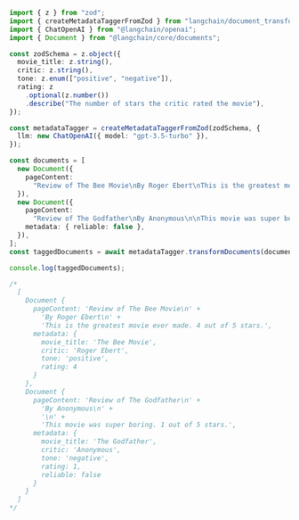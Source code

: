 ```typescript
import { z } from "zod";
import { createMetadataTaggerFromZod } from "langchain/document_transformers/openai_functions";
import { ChatOpenAI } from "@langchain/openai";
import { Document } from "@langchain/core/documents";

const zodSchema = z.object({
  movie_title: z.string(),
  critic: z.string(),
  tone: z.enum(["positive", "negative"]),
  rating: z
    .optional(z.number())
    .describe("The number of stars the critic rated the movie"),
});

const metadataTagger = createMetadataTaggerFromZod(zodSchema, {
  llm: new ChatOpenAI({ model: "gpt-3.5-turbo" }),
});

const documents = [
  new Document({
    pageContent:
      "Review of The Bee Movie\nBy Roger Ebert\nThis is the greatest movie ever made. 4 out of 5 stars.",
  }),
  new Document({
    pageContent:
      "Review of The Godfather\nBy Anonymous\n\nThis movie was super boring. 1 out of 5 stars.",
    metadata: { reliable: false },
  }),
];
const taggedDocuments = await metadataTagger.transformDocuments(documents);

console.log(taggedDocuments);

/*
  [
    Document {
      pageContent: 'Review of The Bee Movie\n' +
        'By Roger Ebert\n' +
        'This is the greatest movie ever made. 4 out of 5 stars.',
      metadata: {
        movie_title: 'The Bee Movie',
        critic: 'Roger Ebert',
        tone: 'positive',
        rating: 4
      }
    },
    Document {
      pageContent: 'Review of The Godfather\n' +
        'By Anonymous\n' +
        '\n' +
        'This movie was super boring. 1 out of 5 stars.',
      metadata: {
        movie_title: 'The Godfather',
        critic: 'Anonymous',
        tone: 'negative',
        rating: 1,
        reliable: false
      }
    }
  ]
*/
```
